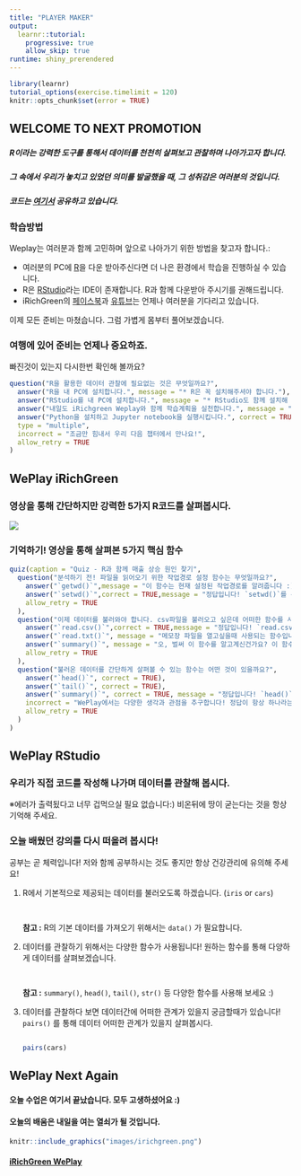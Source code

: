 ```yaml
---
title: "PLAYER MAKER"
output:
  learnr::tutorial:
    progressive: true
    allow_skip: true
runtime: shiny_prerendered
---
```

  
```r
library(learnr)
tutorial_options(exercise.timelimit = 120)
knitr::opts_chunk$set(error = TRUE)

```

## WELCOME TO NEXT PROMOTION

##### R이라는 강력한 도구를 통해서 데이터를 천천히 살펴보고 관찰하며 나아가고자 합니다.
##### 그 속에서 우리가 놓치고 있었던 의미를 발굴했을 때, 그 성취감은 여러분의 것입니다.
##### 코드는 [여기서](https://github.com/Leeyua-airim/R_AIRIM/blob/master/R_BigData_Analysis/Ch_01_ETR.R) 공유하고 있습니다.

### 학습방법

Weplay는 여러분과 함께 고민하며 앞으로 나아가기 위한 방법을 찾고자 합니다.:
  
* 여러분의 PC에 [R](https://cran.r-project.org/bin/windows/base/)을 다운 받아주신다면 더 나은 환경에서 학습을 진행하실 수 있습니다.
* R은 [RStudio](https://rstudio.com/products/rstudio/download/)라는 IDE이 존재합니다. R과 함께 다운받아 주시기를 권해드립니다.
* iRichGreen의 [페이스북](https://www.facebook.com/irichgreen/)과 [유튜브](https://www.youtube.com/channel/UCXTMq1u_5FwFeJd2MTP-J4w)는 언제나 여러분을 기다리고 있습니다.

이제 모든 준비는 마쳤습니다. 그럼 가볍게 몸부터 풀어보겠습니다.


### 여행에 있어 준비는 언제나 중요하죠.

빠진것이 있는지 다시한번 확인해 볼까요?


```r
question("R을 활용한 데이터 관찰에 필요없는 것은 무엇일까요?",
  answer("R을 내 PC에 설치합니다.", message = "* R은 꼭 설치해주셔야 합니다."),
  answer("RStudio를 내 PC에 설치합니다.", message = "* RStudio도 함께 설치해 주세요ㅠㅠ"),
  answer("내일도 iRichgreen Weplay와 함께 학습계획을 실천합니다.", message = "* 운동과 공부는 매일 조금씩 꾸준히 하는 것이 제일 좋습니다!"),
  answer("Python을 설치하고 Jupyter notebook을 실행시킵니다.", correct = TRUE, message = "Python강의는 준비중에 있습니다! 조금만 기다려 주세요 :)"),
  type = "multiple",
  incorrect = "조금만 힘내서 우리 다음 챕터에서 만나요!",
  allow_retry = TRUE
)

```

## WePlay iRichGreen

### 영상을 통해 간단하지만 강력한 5가지 R코드를 살펴봅시다.

![](https://youtu.be/GLsmCzi3LwU)

### 기억하기! 영상을 통해 살펴본 5가지 핵심 함수 

```r
quiz(caption = "Quiz - R과 함께 매출 상승 원인 찾기",
  question("분석하기 전! 파일을 읽어오기 위한 작업경로 설정 함수는 무엇일까요?",
    answer("`getwd()`",message = "이 함수는 현재 설정된 작업경로를 알려줍니다 :) "),
    answer("`setwd()`",correct = TRUE,message = "정답입니다! `setwd()`를 통해 작업경로를 설정해 줍시다. 잠깐! 경로 사이에 '/' 를 넣어주셔야 합니다!"),
    allow_retry = TRUE
  ),
  question("이제 데이터를 불러와야 합니다. csv파일을 불러오고 싶은데 어떠한 함수를 사용해야 할까요?",
    answer("`read.csv()`",correct = TRUE,message = "정답입니다! `read.csv()`를 활용해 우리가 원하는 함수를 불러와 봅시다!"),
    answer("`read.txt()`", message = "메모장 파일을 열고싶을때 사용되는 함수입니다 :)"),
    answer("`summary()`", message = "오, 벌써 이 함수를 알고계신건가요? 이 함수는 다음 문제에서 좀 더 자세하게 살펴보겠습니다!"),
    allow_retry = TRUE
  ),
  question("불러온 데이터를 간단하게 살펴볼 수 있는 함수는 어떤 것이 있을까요?",
    answer("`head()`", correct = TRUE),
    answer("`tail()`", correct = TRUE),
    answer("`summary()`", correct = TRUE, message = "정답입니다! `head()`, `tail()`, `summary()`는 우리가 보고싶은 데이터의 주요 속성과 데이터 그리고 평균, 최대값, 최소값, 중앙값 등 6가지 주요지표를 보여줍니다!" ),
    incorrect = "WePlay에서는 다양한 생각과 관점을 추구합니다! 정답이 항상 하나라는 고정관념은 이제 안녕!",
    allow_retry = TRUE
  )
)
```

## WePlay RStudio

### 우리가 직접 코드를 작성해 나가며 데이터를 관찰해 봅시다. 

※에러가 출력됬다고 너무 겁먹으실 필요 없습니다:)
비온뒤에 땅이 굳는다는 것을 항상 기억해 주세요.


### 오늘 배웠던 강의를 다시 떠올려 봅시다!

공부는 곧 체력입니다! 저와 함께 공부하시는 것도 좋지만 항상 건강관리에 유의해 주세요!    

1. R에서 기본적으로 제공되는 데이터를 불러오도록 하겠습니다.  (`iris` or `cars`)

    ```r
    
    ```
    ```r
    
    ```
    
    <div id="filterex1-hint">
    **참고 :** R의 기본 데이터를 가져오기 위해서는 `data()` 가 필요합니다.
    </div>


2. 데이터를 관찰하기 위해서는 다양한 함수가 사용됩니다! 원하는 함수를 통해 다양하게 데이터를 살펴보겠습니다.

    ```r
    
    ```
    ```r
    
    ```
    
    <div id="filterex2-hint">
    **참고 :** `summary()`, `head()`, `tail()`, `str()` 등 다양한 함수를 사용해 보세요 :)
    </div>


3. 데이터를 관찰하다 보면 데이터간에 어떠한 관계가 있을지 궁금할때가 있습니다! `pairs()` 를 통해 데이터 어떠한 관계가 있을지 살펴봅시다. 

    ```r
    
    ```
    ```r
    pairs(cars)
    
    ```

## WePlay Next Again

#### 오늘 수업은 여기서 끝났습니다. 모두 고생하셨어요 :) 
#### 오늘의 배움은 내일을 여는 열쇠가 될 것입니다.

```r
knitr::include_graphics("images/irichgreen.png")
```

#### [iRichGreen WePlay](http://www.irichgreen.com/)